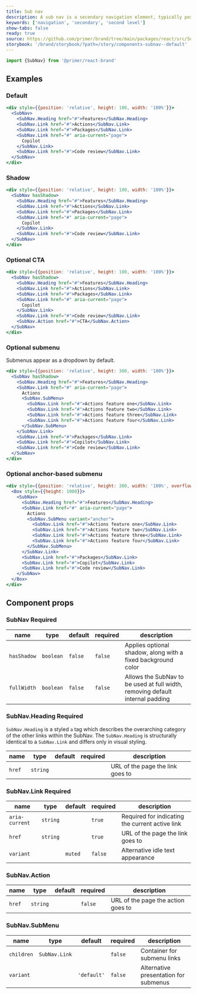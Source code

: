 ```yaml
---
title: Sub nav
description: A sub nav is a secondary navigation element, typically positioned beneath a primary navigation.
keywords: ['navigation', 'secondary', 'second level']
show-tabs: false
ready: true
source: https://github.com/primer/brand/tree/main/packages/react/src/SubNav/SubNav.tsx
storybook: '/brand/storybook/?path=/story/components-subnav--default'
---
```



```js
import {SubNav} from '@primer/react-brand'
```

## Examples

### Default

```jsx live
<div style={{position: 'relative', height: 100, width: '100%'}}>
  <SubNav>
    <SubNav.Heading href="#">Features</SubNav.Heading>
    <SubNav.Link href="#">Actions</SubNav.Link>
    <SubNav.Link href="#">Packages</SubNav.Link>
    <SubNav.Link href="#" aria-current="page">
      Copilot
    </SubNav.Link>
    <SubNav.Link href="#">Code review</SubNav.Link>
  </SubNav>
</div>
```

### Shadow

```jsx live
<div style={{position: 'relative', height: 100, width: '100%'}}>
  <SubNav hasShadow>
    <SubNav.Heading href="#">Features</SubNav.Heading>
    <SubNav.Link href="#">Actions</SubNav.Link>
    <SubNav.Link href="#">Packages</SubNav.Link>
    <SubNav.Link href="#" aria-current="page">
      Copilot
    </SubNav.Link>
    <SubNav.Link href="#">Code review</SubNav.Link>
  </SubNav>
</div>
```

### Optional CTA

```jsx live
<div style={{position: 'relative', height: 100, width: '100%'}}>
  <SubNav hasShadow>
    <SubNav.Heading href="#">Features</SubNav.Heading>
    <SubNav.Link href="#">Actions</SubNav.Link>
    <SubNav.Link href="#">Packages</SubNav.Link>
    <SubNav.Link href="#" aria-current="page">
      Copilot
    </SubNav.Link>
    <SubNav.Link href="#">Code review</SubNav.Link>
    <SubNav.Action href="#">CTA</SubNav.Action>
  </SubNav>
</div>
```

### Optional submenu

Submenus appear as a dropdown by default.

```jsx live
<div style={{position: 'relative', height: 300, width: '100%'}}>
  <SubNav hasShadow>
    <SubNav.Heading href="#">Features</SubNav.Heading>
    <SubNav.Link href="#" aria-current="page">
      Actions
      <SubNav.SubMenu>
        <SubNav.Link href="#">Actions feature one</SubNav.Link>
        <SubNav.Link href="#">Actions feature two</SubNav.Link>
        <SubNav.Link href="#">Actions feature three</SubNav.Link>
        <SubNav.Link href="#">Actions feature four</SubNav.Link>
      </SubNav.SubMenu>
    </SubNav.Link>
    <SubNav.Link href="#">Packages</SubNav.Link>
    <SubNav.Link href="#">Copilot</SubNav.Link>
    <SubNav.Link href="#">Code review</SubNav.Link>
  </SubNav>
</div>
```

### Optional anchor-based submenu

```jsx live
<div style={{position: 'relative', height: 300, width: '100%', overflowY: 'scroll'}}>
  <Box style={{height: 1000}}>
    <SubNav>
      <SubNav.Heading href="#">Features</SubNav.Heading>
      <SubNav.Link href="#" aria-current="page">
        Actions
        <SubNav.SubMenu variant="anchor">
          <SubNav.Link href="#">Actions feature one</SubNav.Link>
          <SubNav.Link href="#">Actions feature two</SubNav.Link>
          <SubNav.Link href="#">Actions feature three</SubNav.Link>
          <SubNav.Link href="#">Actions feature four</SubNav.Link>
        </SubNav.SubMenu>
      </SubNav.Link>
      <SubNav.Link href="#">Packages</SubNav.Link>
      <SubNav.Link href="#">Copilot</SubNav.Link>
      <SubNav.Link href="#">Code review</SubNav.Link>
    </SubNav>
  </Box>
</div>
```

## Component props

### SubNav <Label>Required</Label>

| name        | type      | default | required | description                                                                   |
| ----------- | --------- | ------- | -------- | ----------------------------------------------------------------------------- |
| `hasShadow` | `boolean` | `false` | `false`  | Applies optional shadow, along with a fixed background color                  |
| `fullWidth` | `boolean` | `false` | `false`  | Allows the SubNav to be used at full width, removing default internal padding |

### SubNav.Heading <Label>Required</Label>

`SubNav.Heading` is a styled `a` tag which describes the overarching category of the other links within the SubNav. The `SubNav.Heading` is structurally identical to a `SubNav.Link` and differs only in visual styling.

| name   | type     | default | required | description                      |
| ------ | -------- | ------- | -------- | -------------------------------- |
| `href` | `string` |         |          | URL of the page the link goes to |

### SubNav.Link <Label>Required</Label>

| name           | type                      | default | required | description                                     |
| -------------- | ------------------------- | ------- | -------- | ----------------------------------------------- |
| `aria-current` | `string`                  |         | `true`   | Required for indicating the current active link |
| `href`         | `string`                  |         | `true`   | URL of the page the link goes to                |
| `variant`      | <SubNavLinkVariantProp /> | `muted` | `false`  | Alternative idle text appearance                |

### SubNav.Action

| name   | type     | default | required | description                        |
| ------ | -------- | ------- | -------- | ---------------------------------- |
| `href` | `string` |         | `false`  | URL of the page the action goes to |

### SubNav.SubMenu

| name       | type                         | default     | required | description                           |
| ---------- | ---------------------------- | ----------- | -------- | ------------------------------------- |
| `children` | `SubNav.Link`                |             | `false`  | Container for submenu links           |
| `variant`  | <SubNavSubMenuVariantProp /> | `'default'` | `false`  | Alternative presentation for submenus |
